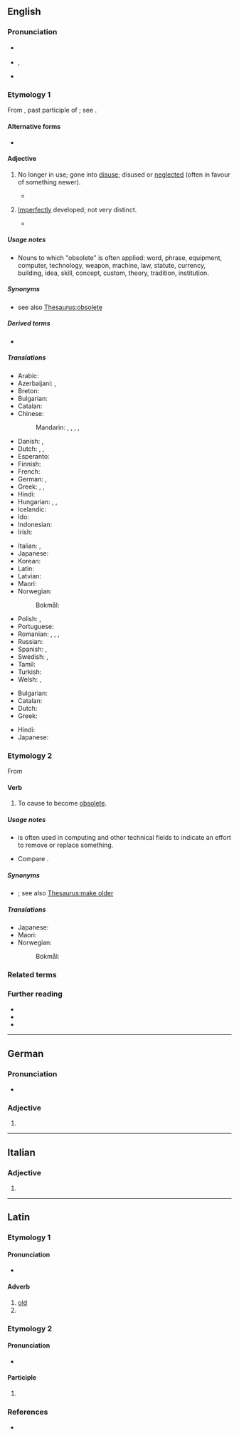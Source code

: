 {{also|obsolète}}
==English==

===Pronunciation===
* {{a|UK}} {{IPA|en|/ˈɒbsəliːt/}}
* {{a|US}} {{enPR|äbsəˈlēt}}, {{IPA|en|/ɑbsəˈliːt/|/ˈɑbsəliːt/}}
* {{audio|en|en-us-obsolete.ogg|Audio (US)}}

===Etymology 1===
{{root|en|ine-pro|*h₂el-|id=grow}}
From {{der|en|la|obsolētus|t=worn out, gone out of use}}, past participle of {{m|la|obsolesco|obsolēscere|t=to wear out, fall into disuse, grow old, decay}}; see {{m|en|obsolesce}}.

====Alternative forms====
* {{alter|en|absolete||obsolete}}

====Adjective====
{{en-adj}}

# {{lb|en|of words, equipment, etc.}} No longer in use; gone into [[disuse]]; disused or [[neglect]]ed (often in favour of something newer).
#* {{quote-journal|en|date=2013-07-20|volume=408|issue=8845|magazine={{w|The Economist}}
|title=[http://www.economist.com/news/http://www.economist.com/news/business/21582001-army-new-online-courses-scaring-wits-out-traditional-universities-can-they The attack of the MOOCs]
|passage=Since the launch early last year of&nbsp;[&hellip;] two Silicon Valley start-ups offering free education through MOOCs, massive open online courses, the ivory towers of academia have been shaken to their foundations. University brands built in some cases over centuries have been forced to contemplate the possibility that information technology will rapidly make their existing business model '''obsolete'''.}}
#: {{ux|en|It is speculated that, within a few years, the Internet's speedy delivery of news worldwide will make newspapers '''obsolete'''.}}
#: {{syn|en|antiquated|deprecated|disused}}
# {{lb|en|biology}} [[imperfect|Imperfectly]] developed; not very distinct.
#* {{quote-book|en|title=The Birds of Our Rambles: With a Companion for the Country|page=130|author=Charles Dixon|year=1891|passage=These two birds somewhat closely resemble each other, but the Sedge Warbler is russet-brown above, the feathers with dark centres, the pale buff eyestripe is very clearly defined, and the underparts are buffish white; the Reed Warbler is more olive on the upper parts, the feathers having no dark centres, the underparts are more inclined to buff, and the eyestripe is nearly '''obsolete'''.}}
#: {{syn|en|abortive|obscure|rudimental}}

=====Usage notes=====
* Nouns to which "obsolete" is often applied: word, phrase, equipment, computer, technology, weapon, machine, law, statute, currency, building, idea, skill, concept, custom, theory, tradition, institution.

=====Synonyms=====
* {{sense|no longer in use}} see also [[Thesaurus:obsolete]]

=====Derived terms=====
* {{l|en|obsoleteness}}

=====Translations=====
{{trans-top|no longer in use}}
* Arabic: {{t|ar|عفا عليها الزمن}}
* Azerbaijani: {{t+|az|köhnə}}, {{t|az|köhnəlmiş}}
* Breton: {{t|br|diamzeret}}
* Bulgarian: {{t|bg|излязъл от употреба}}
* Catalan: {{t+|ca|obsolet}}
* Chinese:
*: Mandarin: {{t+|cmn|淘汰|tr=táotài}}, {{t+|cmn|過時}}, {{t+|cmn|过时|tr=guòshí}}, {{t+|cmn|廢棄}}, {{t+|cmn|废弃|tr=fèiqì}}
* Danish: {{t|da|gået af brug}}, {{t|da|forældet}}
* Dutch: {{t+|nl|verouderd}}, {{t+|nl|achterhaald}}, {{t|nl|in onbruik}}
* Esperanto: {{t|eo|troantikva}}
* Finnish: {{t+|fi|vanhentunut}}
* French: {{t+|fr|obsolète}}
* German: {{t+|de|veraltet}}, {{t+|de|obsolet}}
* Greek: {{t+|el|απαρχαιωμένος}}, {{t+|el|ξεπερασμένος}}, {{t+|el|παρωχημένος}}
* Hindi: {{t+|hi|अप्रचलित}}
* Hungarian: {{t+|hu|elavult}}, {{t+|hu|idejétmúlt}}, {{t+|hu|ósdi}}
* Icelandic: {{t|is|úreltur}}
* Ido: {{t+|io|obsoleta}}
* Indonesian: {{t+|id|usang}}
* Irish: {{t|ga|seanchaite}}
{{trans-mid}}
* Italian: {{t+|it|obsoleto}}, {{t|it|in disuso}}
* Japanese: {{t|ja|廃れる|tr=すたれた, sutareta|alt=廃れた}}
* Korean: {{t+|ko|폐어}}
* Latin: {{t|la|obsolētus}}
* Latvian: {{t|lv|novecojis}}
* Maori: {{t|mi|tūnguru}}
* Norwegian:
*: Bokmål: {{t+|nb|foreldet}}
* Polish: {{t+|pl|przestarzały}}, {{t|pl|zdezaktualizowany}}
* Portuguese: {{t+|pt|obsoleto}}
* Romanian: {{t|ro|ieșit din uz}}, {{t|ro|scos din uz}}, {{t+|ro|învechit}}, {{t+|ro|desuet}}
* Russian: {{t+|ru|устаре́вший}}
* Spanish: {{t+|es|obsoleto}}, {{t+|es|desusado}}
* Swedish: {{t+|sv|föråldrad}}, {{t|sv|ur bruk}}
* Tamil: {{t|ta|வழக்கற்றுப்போன}}
* Turkish: {{t+|tr|eskimiş}}
* Welsh: {{t|cy|anarferedig}}, {{t+|cy|darfodedig}}
{{trans-bottom}}

{{trans-top|in biology: imperfectly developed}}
* Bulgarian: {{t+|bg|атрофирал}}
* Catalan: {{t+|ca|rudimentari}}
* Dutch: {{t+|nl|rudimentair}}
* Greek: {{t+|el|υποτυπώδης}}
{{trans-mid}}
* Hindi: {{t|hi|अर्धविकसित}}
* Japanese: {{t+|ja|退化|tr=たいかした, taika shita|alt=退化した}}
{{trans-bottom}}

===Etymology 2===
From {{der|en|la|obsolētō|t=degrade, soil, sully, stain, defile}}

====Verb====
{{en-verb}}

# {{lb|en|transitive|US}} To cause to become [[#Adjective|obsolete]].
#: {{ux|en|This software component has been '''obsoleted'''.}}
#: {{ux|en|We are in the process of '''obsoleting''' this product.}}

=====Usage notes=====
* {{m|en|obsolete|To obsolete}} is often used in computing and other technical fields to indicate an effort to remove or replace something.
* Compare {{m|en|deprecated||no longer considered correct usage}}.

=====Synonyms=====
* {{l|en|antiquate}}; see also [[Thesaurus:make older]]

=====Translations=====
{{trans-top|to cause to become obsolete}}
* Japanese: {{t|ja|廃止する|tr=haishi-suru}}
* Maori: {{t|mi|whakatūnguru}}
* Norwegian:
*: Bokmål: {{t|nb|forelde}}
{{trans-mid}}
{{trans-bottom}}

===Related terms===
{{rel4|en
|obsolesce
|obsolescence
|obsolescent
|obsoletion}}

===Further reading===
* {{R:Webster 1913}}
* {{R:Century 1911}}
* {{R:OneLook}}

----

==German==

===Pronunciation===
* {{audio|de|De-obsolete.ogg|Audio}}

===Adjective===
{{head|de|adjective form}}

# {{de-adj form of|obsolet}}

----

==Italian==

===Adjective===
{{head|it|adjective form|g=f-p}}

# {{adj form of|it|obsoleto||f|p}}

----

==Latin==

===Etymology 1===

====Pronunciation====
* {{la-IPA|obsolētē}}

====Adverb====
{{la-adv|obsolētē}}

# [[old]]
# {{rfdef|la}}

===Etymology 2===

====Pronunciation====
* {{la-IPA|obsolēte}}

====Participle====
{{la-part-form|obsolēte}}

# {{inflection of|la|obsolētus||voc|m|s}}

===References===
* {{R:Elementary Lewis}}